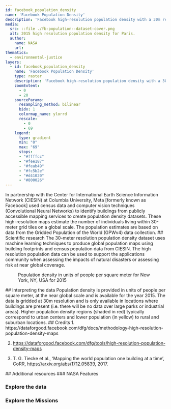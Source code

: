 ```yaml
---
id: facebook_population_density
name: 'Facebook Population Density'
description: 'Facebook high-resolution population density with a 30m resolution'
media:
  src: ::file ./fb-population--dataset-cover.png
  alt: 2015 high resolution population density for Paris.
  author:
    name: NASA
    url: 
thematics:
  - environmental-justice
layers:
  - id: facebook_population_density
    name: 'Facebook Population Density'
    type: raster
    description: 'Facebook high-resolution population density with a 30m² resolution'
    zoomExtent:
      - 0
      - 20
    sourceParams:
      resampling_method: bilinear
      bidx: 1
      colormap_name: ylorrd
      rescale:
        - 0
        - 69
    legend:
      type: gradient
      min: "0"
      max: "69"
      stops:
      - "#ffffcc"
      - "#fee187"
      - "#feab49"
      - "#fc5b2e"
      - "#d41020"
      - "#800026"
---
```


<Block>
<Prose>
In partnership with the Center for International Earth Science Information Network (CIESIN) at Columbia University, Meta [formerly known as Facebook] used census data and computer vision techniques (Convolutional Neural Networks) to identify buildings from publicly accessible mapping services to create population density datasets. These high-resolution maps estimate the number of individuals living within 30-meter grid tiles on a global scale. The population estimates are based on data from the Gridded Population of the World (GPWv4) data collection.
</Prose>
</Block>

<Block>
<Prose>
## Scientific research
The 30-meter resolution population density dataset uses machine learning techniques to produce global population maps using building footprints and census population data from CIESIN. The high resolution population data can be used to support the applications community when assessing the impacts of natural disasters or assessing risk at near global coverage.
</Prose>
</Block>

<Block type='full'>
<Figure>
  <Map
    datasetId='facebook_population_density'
    layerId='facebook_population_density'
    zoom={11}
    dateTime='2015-01-01'
    center={[-73.983,40.761]}
  />
  <Caption
    attrAuthor='NASA'
    attrUrl='https://nasa.gov/'
  >
    Population density in units of people per square meter for New York, NY, USA for 2015
  </Caption>
</Figure>
<Prose>
## Interpreting the data
Population density is provided in units of people per square meter, at the near global scale and is available for the year 2015. The data is gridded at 30m resolution and is only available in locations where buildings are present (i.e. there will be no data over large parks or industrial areas). Higher population density regions (shaded in red) typically correspond to urban centers and lower population (in yellow) to rural and suburban locations.
</Prose>
</Block>

<Block>
<Prose>
## Credits
1. https://dataforgood.facebook.com/dfg/docs/methodology-high-resolution-population-density-maps

2. https://dataforgood.facebook.com/dfg/tools/high-resolution-population-density-maps

3. T. G. Tiecke et al., ‘Mapping the world population one building at a time’, CoRR, https://arxiv.org/abs/1712.05839, 2017.
</Prose>
</Block>

<Block>
<Prose>
## Additional resources
### NASA Features

### Explore the data

### Explore the Missions

</Prose>
</Block>
